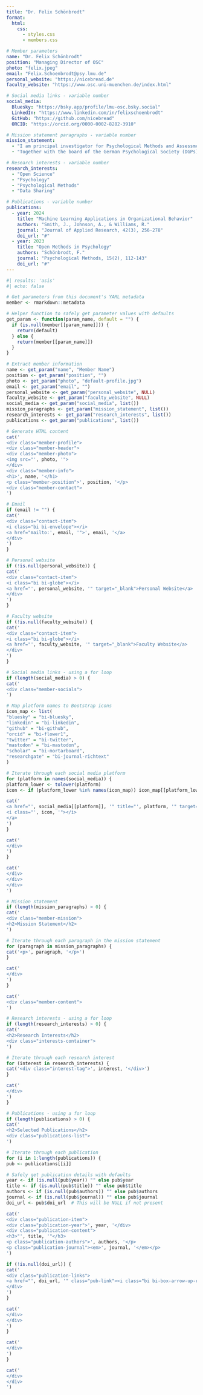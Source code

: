 ```yaml
---
title: "Dr. Felix Schönbrodt"
format: 
  html:
    css: 
      - styles.css
      - members.css

# Member parameters
name: "Dr. Felix Schönbrodt"
position: "Managing Director of OSC"
photo: "felix.jpeg"
email: "Felix.Schoenbrodt@psy.lmu.de"
personal_website: "https://nicebread.de"
faculty_website: "https://www.osc.uni-muenchen.de/index.html"

# Social media links - variable number
social_media:
  Bluesky: "https://bsky.app/profile/lmu-osc.bsky.social"
  LinkedIn: "https://www.linkedin.com/in/felixschoenbrodt"
  GitHub: "https://github.com/nicebread"
  ORCID: "https://orcid.org/0000-0002-8282-3910"

# Mission statement paragraphs - variable number
mission_statement:
  - "I am principal investigator for Psychological Methods and Assessment at the Department of Psychology. The reproducibility of research findings is a core criterion of science, which however, has been challenged by the failure of recent large-scale replication projects."
  - "Together with the board of the German Psychological Society (DGPs) I developed the society's recommendations for data sharing in psychology."

# Research interests - variable number
research_interests:
  - "Open Science"
  - "Psychology"
  - "Psychological Methods"
  - "Data Sharing"

# Publications - variable number
publications:
  - year: 2024
    title: "Machine Learning Applications in Organizational Behavior"
    authors: "Smith, J., Johnson, A., & Williams, R."
    journal: "Journal of Applied Research, 42(3), 256-278"
    doi_url: "#"
  - year: 2023
    title: "Open Methods in Psychology"
    authors: "Schönbrodt, F."
    journal: "Psychological Methods, 15(2), 112-143"
    doi_url: "#"
---
```


```r
#| results: 'asis'
#| echo: false

# Get parameters from this document's YAML metadata
member <- rmarkdown::metadata

# Helper function to safely get parameter values with defaults
get_param <- function(param_name, default = "") {
  if (is.null(member[[param_name]])) {
    return(default)
  } else {
    return(member[[param_name]])
  }
}

# Extract member information
name <- get_param("name", "Member Name")
position <- get_param("position", "")
photo <- get_param("photo", "default-profile.jpg")
email <- get_param("email", "")
personal_website <- get_param("personal_website", NULL)
faculty_website <- get_param("faculty_website", NULL)
social_media <- get_param("social_media", list())
mission_paragraphs <- get_param("mission_statement", list())
research_interests <- get_param("research_interests", list())
publications <- get_param("publications", list())

# Generate HTML content
cat('
<div class="member-profile">
<div class="member-header">
<div class="member-photo">
<img src="', photo, '">
</div>
<div class="member-info">
<h1>', name, '</h1>
<p class="member-position">', position, '</p>
<div class="member-contact">
')

# Email
if (email != "") {
cat('
<div class="contact-item">
<i class="bi bi-envelope"></i>
<a href="mailto:', email, '">', email, '</a>
</div>
')
}

# Personal website
if (!is.null(personal_website)) {
cat('
<div class="contact-item">
<i class="bi bi-globe"></i>
<a href="', personal_website, '" target="_blank">Personal Website</a>
</div>
')
}

# Faculty website
if (!is.null(faculty_website)) {
cat('
<div class="contact-item">
<i class="bi bi-globe"></i>
<a href="', faculty_website, '" target="_blank">Faculty Website</a>
</div>
')
}

# Social media links - using a for loop
if (length(social_media) > 0) {
cat('
<div class="member-socials">
')

# Map platform names to Bootstrap icons
icon_map <- list(
"bluesky" = "bi-bluesky",
"linkedin" = "bi-linkedin",
"github" = "bi-github",
"orcid" = "bi-flower1",
"twitter" = "bi-twitter",
"mastodon" = "bi-mastodon",
"scholar" = "bi-mortarboard",
"researchgate" = "bi-journal-richtext"
)

# Iterate through each social media platform
for (platform in names(social_media)) {
platform_lower <- tolower(platform)
icon <- if (platform_lower %in% names(icon_map)) icon_map[[platform_lower]] else "bi-link"

cat('
<a href="', social_media[[platform]], '" title="', platform, '" target="_blank" class="social-link">
<i class="', icon, '"></i>
</a>
')
}

cat('
</div>
')
}

cat('
</div>
</div>
</div>
')

# Mission statement
if (length(mission_paragraphs) > 0) {
cat('
<div class="member-mission">
<h2>Mission Statement</h2>
')

# Iterate through each paragraph in the mission statement
for (paragraph in mission_paragraphs) {
cat('<p>', paragraph, '</p>')
}

cat('
</div>
')
}

cat('
<div class="member-content">
')

# Research interests - using a for loop
if (length(research_interests) > 0) {
cat('
<h2>Research Interests</h2>
<div class="interests-container">
')

# Iterate through each research interest
for (interest in research_interests) {
cat('<div class="interest-tag">', interest, '</div>')
}

cat('
</div>
')
}

# Publications - using a for loop
if (length(publications) > 0) {
cat('
<h2>Selected Publications</h2>
<div class="publications-list">
')

# Iterate through each publication
for (i in 1:length(publications)) {
pub <- publications[[i]]

# Safely get publication details with defaults
year <- if (is.null(pub$year)) "" else pub$year
title <- if (is.null(pub$title)) "" else pub$title
authors <- if (is.null(pub$authors)) "" else pub$authors
journal <- if (is.null(pub$journal)) "" else pub$journal
doi_url <- pub$doi_url  # This will be NULL if not present

cat('
<div class="publication-item">
<div class="publication-year">', year, '</div>
<div class="publication-content">
<h3>"', title, '"</h3>
<p class="publication-authors">', authors, '</p>
<p class="publication-journal"><em>', journal, '</em></p>
')

if (!is.null(doi_url)) {
cat('
<div class="publication-links">
<a href="', doi_url, '" class="pub-link"><i class="bi bi-box-arrow-up-right"></i> DOI</a>
</div>
')
}

cat('
</div>
</div>
')
}

cat('
</div>
')
}

cat('
</div>
</div>
')
```